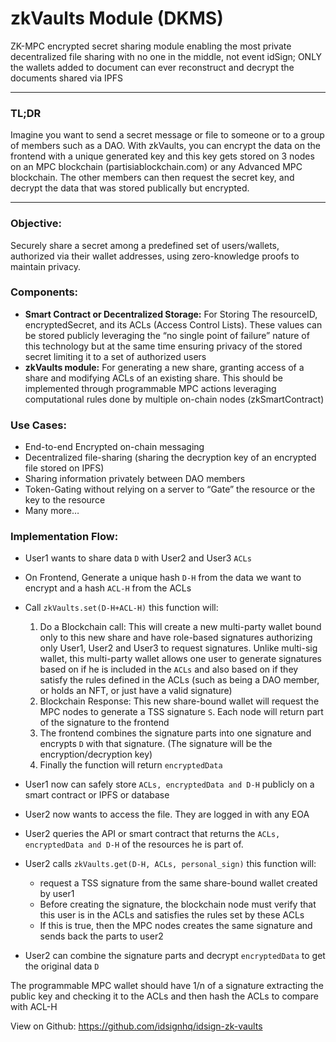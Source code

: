 # zkVaults Module (DKMS)
ZK-MPC encrypted secret sharing module enabling the most private decentralized file sharing with no one in the middle, not event idSign; ONLY the wallets added to document can ever reconstruct and decrypt the documents shared via IPFS

---

### TL;DR

Imagine you want to send a secret message or file to someone or to a group of members such as a DAO. With zkVaults, you can encrypt the data on the frontend with a unique generated key and this key gets stored on 3 nodes on an MPC blockchain (partisiablockchain.com) or any Advanced MPC blockchain. The other members can then request the secret key, and decrypt the data that was stored publically but encrypted.

---

### **Objective**: 
Securely share a secret among a predefined set of users/wallets, authorized via their wallet addresses, using zero-knowledge proofs to maintain privacy.

### **Components**:

- **Smart Contract or Decentralized Storage:** For Storing The resourceID, encryptedSecret, and its ACLs (Access Control Lists). These values can be stored publicly leveraging the “no single point of failure” nature of this technology but at the same time ensuring privacy of the stored secret limiting it to a set of authorized users
- **zkVaults module:** For generating a new share, granting access of a share and modifying ACLs of an existing share. This should be implemented through programmable MPC actions leveraging computational rules done by multiple on-chain nodes (zkSmartContract)

### **Use Cases:**

- End-to-end Encrypted on-chain messaging
- Decentralized file-sharing (sharing the decryption key of an encrypted file stored on IPFS)
- Sharing information privately between DAO members
- Token-Gating without relying on a server to “Gate” the resource or the key to the resource
- Many more…

### **Implementation Flow:**

- User1 wants to share data `D` with User2 and User3 `ACLs`
- On Frontend, Generate a unique hash `D-H` from the data we want to encrypt and a hash `ACL-H` from the ACLs
- Call `zkVaults.set(D-H+ACL-H)`  this function will:
    1. Do a Blockchain call: This will create a new multi-party wallet bound only to this new share and have role-based signatures authorizing only User1, User2 and User3 to request signatures. Unlike multi-sig wallet, this multi-party wallet allows one user to generate signatures based on if he is included in the `ACLs`  and also based on if they satisfy the rules defined in the ACLs (such as being a DAO member, or holds an NFT, or just have a valid signature)
    2. Blockchain Response: This new share-bound wallet will request the MPC nodes to generate a TSS signature `S`. Each node will return part of the signature to the frontend
    3. The frontend combines the signature parts into one signature and encrypts `D` with that signature. (The signature will be the encryption/decryption key)
    4. Finally the function will return `encryptedData`
- User1 now can safely store `ACLs, encryptedData and D-H` publicly on a smart contract or IPFS or database

- User2 now wants to access the file. They are logged in with any EOA
- User2 queries the API or smart contract that returns the `ACLs, encryptedData and D-H` of the resources he is part of.
- User2 calls `zkVaults.get(D-H, ACLs, personal_sign)` this function will:
    - request a TSS signature from the same share-bound wallet created by user1
    - Before creating the signature, the blockchain node must verify that this user is in the ACLs and satisfies the rules set by these ACLs
    - If this is true, then the MPC nodes creates the same signature and sends back the parts to user2
- User2 can combine the signature parts and decrypt `encryptedData` to get the original data `D`

The programmable MPC wallet should have 1/n of a signature extracting the public key and checking it to the ACLs and then hash the ACLs to compare with ACL-H

View on Github: https://github.com/idsignhq/idsign-zk-vaults